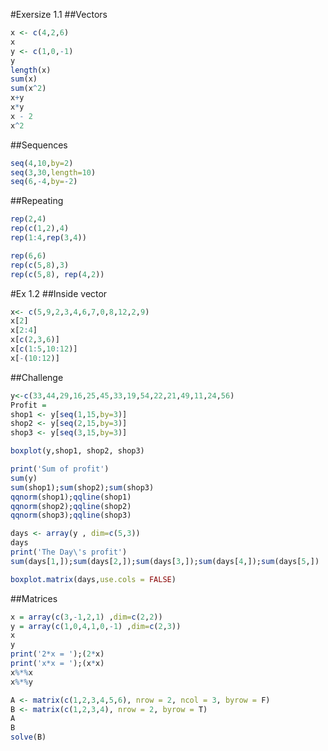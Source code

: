 #Exersize 1.1
##Vectors
```r
x <- c(4,2,6)
x
y <- c(1,0,-1)
y
length(x)
sum(x)
sum(x^2)
x+y
x*y
x - 2
x^2
```

##Sequences
```r
seq(4,10,by=2)
seq(3,30,length=10)
seq(6,-4,by=-2)
```
##Repeating
```r
rep(2,4)
rep(c(1,2),4)
rep(1:4,rep(3,4)) 
```

```r
rep(6,6)
rep(c(5,8),3)
rep(c(5,8), rep(4,2))

```

#Ex 1.2
##Inside vector
```r
x<- c(5,9,2,3,4,6,7,0,8,12,2,9) 
x[2]
x[2:4]
x[c(2,3,6)]
x[c(1:5,10:12)]
x[-(10:12)]
```
##Challenge
```r
y<-c(33,44,29,16,25,45,33,19,54,22,21,49,11,24,56)
Profit = 
shop1 <- y[seq(1,15,by=3)]
shop2 <- y[seq(2,15,by=3)]
shop3 <- y[seq(3,15,by=3)]

boxplot(y,shop1, shop2, shop3)
```
```r
print('Sum of profit')
sum(y)
sum(shop1);sum(shop2);sum(shop3)
qqnorm(shop1);qqline(shop1)
qqnorm(shop2);qqline(shop2)
qqnorm(shop3);qqline(shop3)

```



```r
days <- array(y , dim=c(5,3))
days
print('The Day\'s profit')
sum(days[1,]);sum(days[2,]);sum(days[3,]);sum(days[4,]);sum(days[5,])

```
```r
boxplot.matrix(days,use.cols = FALSE)
```



##Matrices
```r

x = array(c(3,-1,2,1) ,dim=c(2,2))
y = array(c(1,0,4,1,0,-1) ,dim=c(2,3))
x
y
print('2*x = ');(2*x)
print('x*x = ');(x*x)
x%*%x
x%*%y

```





```r
A <- matrix(c(1,2,3,4,5,6), nrow = 2, ncol = 3, byrow = F)
B <- matrix(c(1,2,3,4), nrow = 2, byrow = T)
A
B
solve(B)
```











